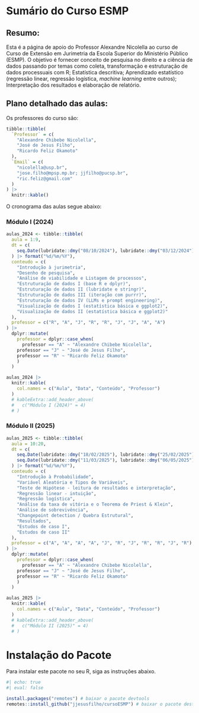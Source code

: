 # Sumário do Curso ESMP

## **Resumo**:

Esta é a página de apoio do Professor Alexandre Nicolella ao curso de Curso de Extensão em Jurimetria da Escola Superior do Ministério Público (ESMP). O objetivo é fornecer conceito de pesquisa no direito e a ciência de dados passando por temas como coleta, transformação e estruturação de dados processuais com R; Estatística descritiva; Aprendizado estatístico (regressão linear, regressão logística, *machine learning* entre outros); Interpretação dos resultados e elaboração de relatório.

## **Plano detalhado das aulas:**


Os professores do curso são:

```r
tibble::tibble(
  `Professor` = c(
    "Alexandre Chibebe Nicolella",
    "José de Jesus Filho",
    "Ricardo Feliz Okamoto"
  ),
  `Email` = c(
    "nicolella@usp.br",
    "jose.filho@mpsp.mp.br; jjfilho@pucsp.br",
    "ric.feliz@gmail.com"
  )
) |>
  knitr::kable()
```

O cronograma das aulas segue abaixo: 

### Módulo I (2024)
```r
aulas_2024 <- tibble::tibble(
  aula = 1:9,
  dt = c(
    seq.Date(lubridate::dmy("08/10/2024"), lubridate::dmy("03/12/2024"), by = "week")
  ) |> format("%d/%m/%Y"),
  conteudo = c(
    "Introdução à jurimetria",
    "Desenho de pesquisa",
    "Análise de viabilidade e Listagem de processos",
    "Estruturação de dados I (base R e dplyr)",
    "Estruturação de dados II (lubridate e stringr)",
    "Estruturação de dados III (iteração com purrr)",
    "Estruturação de dados IV (LLMs e prompt engineering)",
    "Visualização de dados I (estatística básica e ggplot2)",
    "Visualização de dados II (estatística básica e ggplot2)"
  ),
  professor = c("R", "A", "J", "R", "R", "J", "J", "A", "A") 
) |> 
  dplyr::mutate(
    professor = dplyr::case_when(
      professor == "A" ~ "Alexandre Chibebe Nicolella",
    professor == "J" ~ "José de Jesus Filho",
    professor == "R" ~ "Ricardo Feliz Okamoto"
    )
  ) 

aulas_2024 |>
  knitr::kable(
    col.names = c("Aula", "Data", "Conteúdo", "Professor")
  )
  # kableExtra::add_header_above(
  #   c("Módulo I (2024)" = 4)
  # )
```

### Módulo II (2025)
```r
aulas_2025 <- tibble::tibble(
  aula = 10:20,
  dt = c(
    seq.Date(lubridate::dmy("18/02/2025"), lubridate::dmy("25/02/2025"), by = "week"),
    seq.Date(lubridate::dmy("11/03/2025"), lubridate::dmy("06/05/2025"), by = "week")
  ) |> format("%d/%m/%Y"),
  conteudo = c(
    "Introdução à Probabilidade",
    "Variável Aleatória e Tipos de Variáveis",
    "Teste de Hipótese - leitura de resultados e interpretação",
    "Regressão linear - intuição",
    "Regressão logística",
    "Análise da taxa de vitória e o Teorema de Priest & Klein",
    "Análise de sobrevivência",
    "Changepoint detection / Quebra Estrutural",
    "Resultados",
    "Estudos de caso I",
    "Estudos de caso II"
  ),
  professor = c("A", "A", "A", "A", "J", "R", "J", "R", "R", "J", "R") 
) |> 
  dplyr::mutate(
    professor = dplyr::case_when(
      professor == "A" ~ "Alexandre Chibebe Nicolella",
    professor == "J" ~ "José de Jesus Filho",
    professor == "R" ~ "Ricardo Feliz Okamoto"
    )
  )

aulas_2025 |>
  knitr::kable(
    col.names = c("Aula", "Data", "Conteúdo", "Professor")
  )
  # kableExtra::add_header_above(
  #   c("Módulo II (2025)" = 4)
  # )
```




# Instalação do Pacote

Para instalar este pacote no seu R, siga as instruções abaixo. 

```r
#| echo: true
#| eval: false

install.packages("remotes") # baixar o pacote devtools
remotes::install_github("jjesusfilho/cursoESMP") # baixar o pacote deste curso
```

